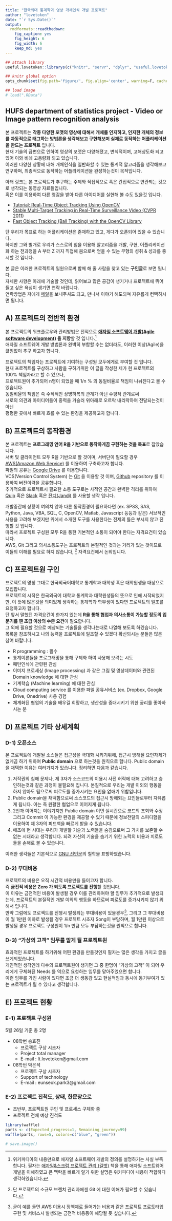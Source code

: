 ```yaml
---
title: "한국외대 통계학과 영상 개체인식 개발 프로젝트"
author: "lovetoken"
date: "`r Sys.Date()`"
output: 
  rmdformats::readthedown:
    fig_caption: yes
    fig_height: 6
    fig_width: 6
    keep_md: yes
---
```


```r
## attach library
useful.lovetoken::librarys(c("knitr", "servr", "dplyr", "useful.lovetoken"), auto.upd=F, message=F)

## knitr global option
opts_chunk$set(fig.path='figure/', fig.align='center', warning=F, cache=F)

## load image
# load(".RData")
```

## HUFS department of statistics project - Video or Image pattern recognition analysis

본 프로젝트는 **각종 다양한 포맷의 영상에 대해서 개체를 인지하고, 인지한 개체의 정보를 자동적으로 태그하는 방법론을 생각해보고 구현해보며 실제로 동작하는 어플리케이션을 만드는 프로젝트** 입니다.  
현재 기술의 급변으로 인하여 영상의 포맷은 다양해졌고, 변칙적이며, 고해상도화 되고 있어 이와 비례 고용량화 되고 있습니다.  
이러한 다양한 상황에 대해 개체인식을 일반화할 수 있는 통계적 알고리즘을 생각해보고 연구하며, 최종적으로 동작하는 어플리케이션을 완성하는것이 목적입니다.  

아래 링크는 본 프로젝트가 추구하는 주제와 직접적으로 혹은 간접적으로 연관되는 것으로 생각되는 동영상 자료들입니다.  
혹은 이를 이용하여 다른 영감을 받아 다른 아이디어를 실현해 볼 수도 있을것 입니다.  

* [Tutorial: Real-Time Object Tracking Using OpenCV](https://www.youtube.com/watch?v=bSeFrPrqZ2A)
* [Stable Multi-Target Tracking in Real-Time Surveillance Video (CVPR 2011)](https://www.youtube.com/watch?v=InqV34BcheM)
* [Fast Object Tracking (Ball Tracking) with the OpenCV Library](https://www.youtube.com/watch?v=CigGvt3DXIw)

단 우리가 목표로 하는 어플리케이션은 존재하고 있고, 게다가 오픈되어 있을 수 있습니다.  
하지만 그와 별개로 우리가 스스로의 힘을 이용해 알고리즘을 개발, 구현, 어플리케이션화 하는 전과정을 A 부터 Z 까지 직접해 봄으로써 얻을 수 있는 무형의 성취 & 성과를 중시할 것 입니다.  

본 글은 이러한 프로젝트의 일원으로써 함께 해 줄 사람을 찾고 있는 **구인글**로 보면 됩니다.  
자세한 사항은 아래에 기술할 것인데, 읽어보고 많은 공감이 생기거나 프로젝트에 뛰어들고 싶은 욕심이 생기면 연락 바랍니다.  
연락방법은 저에게 [메일](mailto:lt.lovetoken@gmail.com)을 보내주셔도 되고, 만나서 이야기 해도되며 자유롭게 컨택하시면 됩니다.  

## A) 프로젝트의 전반적 환경

본 프로젝트의 워크플로우와 관리방법은 전적으로 **[애자일 소프트웨어 개발(Agile software development)](https://ko.wikipedia.org/wiki/%EC%95%A0%EC%9E%90%EC%9D%BC_%EC%86%8C%ED%94%84%ED%8A%B8%EC%9B%A8%EC%96%B4_%EA%B0%9C%EB%B0%9C) 을 지향**할 것 입니다.[^1]  
애자일 소프트웨어 개발 방법론과 완벽히 부합할 수는 없더라도, 이러한 이상(Agile)을 끊임없이 추구 하고자 합니다.

프로젝트의 책임자는 프로젝트에 기여하는 구성원 모두에게로 부여할 것 입니다.  
현재 프로젝트를 구상하고 사람을 구하기위한 이 글을 작성한 제가 현 프로젝트의 100% 책임자라고 할 수 있으나,  
프로젝트원이 추가되어 n명이 되었을 때 1/n % 의 동일비율로 책임이 나눠진다고 볼 수 있습니다.  
동일비율의 책임은 즉 수직적인 상명하복의 관계가 아닌 수평적 관계로써  
서로의 의견과 아이디어들이 중력을 거슬러 위아래로 오르락 내리락하여 전달되는것이 아닌  
평평한 곳에서 빠르게 흐를 수 있는 환경을 제공하고자 합니다.  

[^1]: 위키피디아의 내용만으로 애자일 소프트웨어 개발의 정의를 설명하기는 사실 부족합니다. 필자는 [애자일&스크럼 프로젝트 관리 (길벗)](http://book.naver.com/bookdb/book_detail.nhn?bid=10542525) 책을 통해 애자일 소프트웨어 개발을 이해하였고 큰 맥락을 빠르게 알기 위한 설명은 위키피디아 내용이 적합하다 생각하였습니다.

## B) 프로젝트의 동작환경

본 프로젝트는 **프로그래밍 언어 R을 기반으로 동작하게끔 구현하는 것을 목표**로 잡았습니다.   
서버 및 클라이언트 모두 R을 기반으로 할 것이며, 서버단이 필요할 경우 [AWS(Amazon Web Service)](http://aws.amazon.com/ko/) 를 이용하여 구축하고자 합니다.   
파일의 공유는 [Google Drive](https://www.google.co.kr/intl/ko/drive/) 를 이용합니다.   
VCS(Version Control System) 는 [Git](https://git-scm.com/) 을 이용할 것 이며, [Github](https://github.com/) repository 를 이용하여 버전이력을 공유합니다.   
추가적으로 프로젝트시 필요한 소통 도구로는 사적인 공간과 완벽한 격리를 위하여 [Quip](https://quip.com/) 혹은 [Slack](https://slack.com/) 혹은 [잔디(Jandi)](https://www.jandi.com/landing/kr) 를 사용할 생각 입니다.  

개발중간에 상황이 여의치 않아 다른 동작환경이 필요하다면 (ex. SPSS, SAS, Python, Java, VBA, SQL, C, OpenCV, Matlab, Javascript 등등과 같은) 서브적인 사용을 고려해 보겠지만 위에서 소개한 도구를 사용한다는 전제의 틀은 부시지 않고 진행할 것 입니다.  
따라서 프로젝트 구성원 모두 R을 통한 기본적인 소통이 되어야 한다는 자격요건이 있습니다.  
AWS, Git 그리고 의사소통도구는 프로젝트의 본질적인 것과는 거리가 있는 것이므로 이들의 이해를 필요로 하지 않습니다, [^2] 자격요건에서 논외입니다.  

[^2]: 단 프로젝트의 소규모 브렌치 관리자에겐 Git 에 대한 이해가 필요할 수 있습니다.  

## C) 프로젝트원 구인

프로젝트의 명칭 그대로 한국외국어대학교 통계학과 대학생 혹은 대학원생을 대상으로 모집합니다.  
프로젝트의 시작은 한국외국어 대학교 통계학과 대학원생들의 뜻으로 인해 시작되었지만, 이 뜻에 많은것을 의미있게 생각하는 통계학과 학부생이 있다면 프로젝트의 일조를 요청하고자 합니다.  
단 앞서 말했던 자격요건이 한가지 있는데 **R을 통해 협업과 의사소통이 가능할 정도의 입문기를 땐 초급 이상의 수준 요건**이 필요합니다.  
그 외에 필요할 것으로 예상되는 기술들을 생각나는대로 나열해 보도록 하겠습니다.  
목록을 참조하시고 나의 능력을 프로젝트에 일조할 수 있겠다 확신되시는 분들은 많은 참여 바랍니다.

* R programming : 필수
* 통계이론들을 프로그래밍을 통해 구체화 하여 사용해 보려는 시도
* 패턴인식에 관련된 관심
* 이미지 프로세싱 (Image processing) 과 같은 그림 및 영상데이터와 관련된 Domain knowledge 에 대한 관심
* 기계학습 (Machine learning) 에 대한 관심
* Cloud computing service 를 이용한 파일 공유서비스 (ex. Dropbox, Google Drive, Onedrive) 사용 경험
* 체계화된 협업의 기술을 배우길 희망하고, 생산성을 증대시키기 위한 궁리를 좋아하시는 분

## D) 프로젝트 기타 상세계획

### D-1) 오픈소스

본 프로젝트에 개발될 소스들은 접근성을 극대화 시키기위해, 접근시 방해될 요인자체가 없게끔 하기 위하여 **Public domain** 으로 하는것을 원칙으로 합니다. 
Public domain 을 채택한 이유는 여러가지가 있습니다.
정리하면 다음과 같습니다.

1. 저작권의 침해 문제나, 제 3자가 소스코드의 이용시 사전 허락에 대해 고려하고 승인하는것과 같은 과정이 불필요해 집니다. 본질적으로 우리는 개발 이외의 행동을 하지 않아도 됨으로써 피로도를 증가시키는 요인을 없애기 위함입니다.  
2. Public domain을 채택함으로써 소스코드의 접근시 방해되는 요인들로부터 자유롭게 됩니다. 이는 즉 원활한 협업으로 이어지게 됩니다.  
3. 2번과 이어지는 이야기지만 Public domain 이면 실시간으로 코드의 조회와 수정 그리고 Commit 이 가능한 환경을 제공할 수 있기 때문에 정보전달의 스피디함을 이용하여 제 3자의 피드백을 빠르게 받을 수 있습니다.  
4. 애초에 현 시대는 우리가 개발할 기술과 노력들을 숨김으로써 그 가치를 보존할 수 없는 시대라고 생각합니다. 되려 자신의 기술을 숨기기 위한 노력의 비용과 피로도들을 손해로 볼 수 있습니다.  

이러한 생각들은 기본적으로 [GNU 선언문](http://www.gnu.org/gnu/manifesto.ko.html)의 철학을 표방하였습니다.

### D-2) 부대비용

프로젝트의 비용은 오직 시간적 비용만을 들이고자 합니다.  
즉 **금전적 비용은 Zero 가 되도록 프로젝트를 진행**할 것입니다.  
이 이유는 금전적인 비용이 발생될 경우 이를 관리하여야 할 임무가 추가적으로 발생되는데, 프로젝트의 본질적인 개발 이외의 행동을 하므로써 피로도를 증가시키지 않기 위해서 입니다.  
만약 그럼에도 프로젝트를 진행시 발생되는 부대비용이 있을경우[^3], 그리고 그 부대비용이 월 1만원 이하로 발생될 경우 프로젝트 시초자 Song이 부담하며, 월 1만원 이상으로 발생될 경우 프로젝트 구성원이 1/n 만큼 모두 부담하는것을 원칙으로 합니다.  

[^3]: 굳이 예를 들면 AWS 이용시 정액제로 들어가는 비용과 같은 프로젝트 프로토타입 구현 및 서비스시 발생되는 금전적 비용등이 해당될 듯 싶습니다. 

### D-3) "가상의 고객" 임무를 맡게 될 프로젝트원

효과적인 프로젝트를 하기위해 어떤 환경을 만들것인지 필자는 많은 생각을 가지고 글을 쓰게되었습니다.  
개인적인 생각인데 다수의 프로젝트원이 생기면 그 중 한명이 "가상의 고객" 이 되어 우리에게 구체화된 Needs 를 역으로 요청하는 임무를 맡아주었으면 합니다.  
이런 임무를 가진 사람이 있다면 조금 더 생동감 있고 현실적임과 동시에 동기부여가 있는 프로젝트가 될 수 있다고 생각합니다.  

## E) 프로젝트 현황

### E-1) 프로젝트 구성원

5월 26일 기준 총 2명

* 08학번 송효진
	- 프로젝트 구상 시초자
	- Project total manager
	- E-mail : lt.lovetoken@gmail.com

* 08학번 박은석
	- 프로젝트 구상 시초자
	- Support of technology
	- E-mail : eunseok.park3@gmail.com

### E-2) 프로젝트 진척도, 상태, 한문장으로

* 초반부, 프로젝트원 구인 및 프로세스 구체화 중
* 프로젝트 전체 예상 진척도

```r
library(waffle)
parts <- c(Expected_progress=1, Remaining_journey=99)
waffle(parts, rows=5, colors=c("blue", "green"))
```

```r
# save.image()
```

